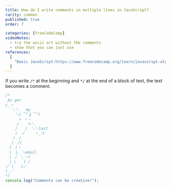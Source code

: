 ```yaml
---
title: How do I write comments in multiple lines in JavaScript?
rarity: common
published: true
order: 7

categories: [freeCodeCamp]
videoNotes:
  - try the ascii art without the comments
  - show that you can just use
references:
  [
    "Basic JavaScript:https://www.freecodecamp.org/learn/javascript-algorithms-and-data-structures/basic-javascript",
  ]
---
```


If you write `/*` at the beginning and `*/` at the end of a block of text, the text becomes a comment.

```javascript
/*
 As per
⊂_ヽ
　 ＼＼   my
　　 ＼( ͡° ͜ʖ ͡°)
　　　 >　⌒ヽ
　　　/ 　 へ＼
　　 /　　/　＼＼last
　　 ﾚ　ノ　　 ヽ_つ
　　/　/
　 /　/|
　(　(ヽ
　|　|、＼email
　| 丿 ＼ ⌒)
　| |　　) /
ノ )　　Lﾉ
(_／ 
*/
console.log("Comments can be creative!");
```

